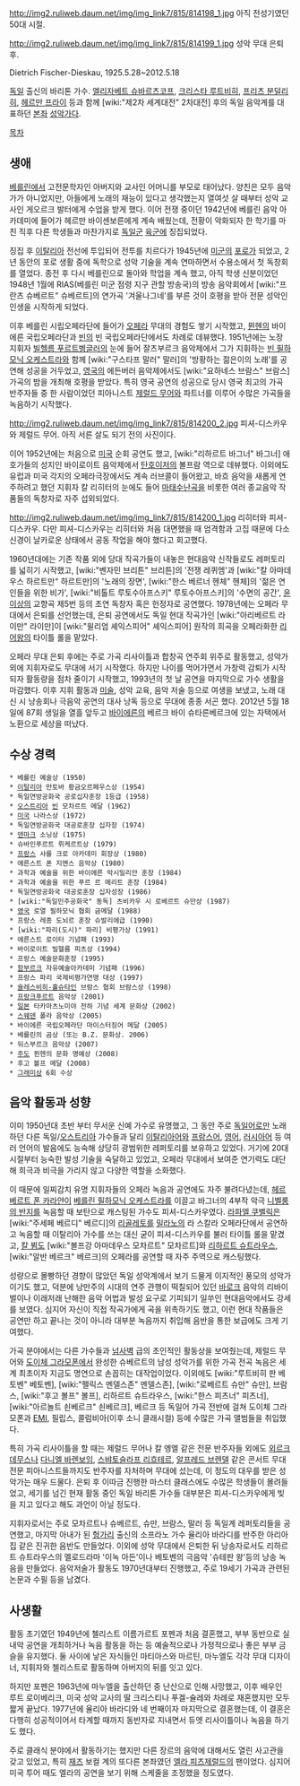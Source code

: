http://img2.ruliweb.daum.net/img/img_link7/815/814198_1.jpg
아직 전성기였던 50대 시절.

http://img2.ruliweb.daum.net/img/img_link7/815/814199_1.jpg
성악 무대 은퇴 후.

Dietrich Fischer-Dieskau, 1925.5.28~2012.5.18

[[독일]] 출신의 바리톤 가수. [[엘리자베트 슈바르츠코프]], [[크리스타 루트비히]], [[프리츠 분덜리히]], [[헤르만 프라이]] 등과 함께 [wiki:"제2차 세계대전" 2차대전] 후의 독일 음악계를 대표하던 [[본좌]] [[성악가]]다.

[[목차]]

== 생애 ==
[[베를린]]에서 고전문학자인 아버지와 교사인 어머니를 부모로 태어났다. 양친은 모두 음악가가 아니었지만, 아들에게 노래의 재능이 있다고 생각했는지 열여섯 살 때부터 성악 교사인 게오르크 발터에게 수업을 받게 했다. 이어 전쟁 중이던 1942년에 베를린 음악 아카데미에 들어가 헤르만 바이센보른에게 계속 배웠는데, 전황이 악화되자 한 학기를 마친 직후 다른 학생들과 마찬가지로 [[독일군]] [[육군]]에 징집되었다.

징집 후 [[이탈리아]] 전선에 투입되어 전투를 치르다가 1945년에 [[미군]]의 [[포로]]가 되었고, 2년 동안의 포로 생활 중에 독학으로 성악 기술을 계속 연마하면서 수용소에서 첫 독창회를 열었다. 종전 후 다시 베를린으로 돌아와 학업을 계속 했고, 아직 학생 신분이었던 1948년 1월에 RIAS(베를린 미군 점령 지구 관할 방송국)의 방송 음악회에서 [wiki:"프란츠 슈베르트" 슈베르트]의 연가곡 '겨울나그네'를 부른 것이 호평을 받아 전문 성악인 인생을 시작하게 되었다.

이후 베를린 시립오페라단에 들어가 [[오페라]] 무대의 경험도 쌓기 시작했고, [[뮌헨]]의 바이에른 국립오페라단과 [[빈]]의 빈 국립오페라단에서도 차례로 데뷰했다. 1951년에는 노장 지휘자 [[빌헬름 푸르트벵글러]]의 눈에 들어 잘츠부르크 음악제에서 그가 지휘하는 [[빈 필하모닉 오케스트라]]와 함께 [wiki:"구스타프 말러" 말러]의 '방황하는 젊은이의 노래'를 공연해 성공을 거두었고, [[영국]]의 에든버러 음악제에서도 [wiki:"요하네스 브람스" 브람스] 가곡의 밤을 개최해 호평을 받았다. 특히 영국 공연의 성공으로 당시 영국 최고의 가곡 반주자들 중 한 사람이었던 피아니스트 [[제럴드 무어]]와 파트너를 이루어 수많은 가곡들을 녹음하기 시작했다.

http://img2.ruliweb.daum.net/img/img_link7/815/814200_2.jpg
피셔-디스카우와 제럴드 무어. 아직 서른 살도 되기 전의 사진이다.

이어 1952년에는 처음으로 [[미국]] 순회 공연도 했고, [wiki:"리하르트 바그너" 바그너] 애호가들의 성지인 바이로이트 음악제에서 [[탄호이저]]의 볼프람 역으로 데뷰했다. 이외에도 유럽과 미국 각지의 오페라극장에서도 계속 러브콜이 들어왔고, 바흐 음악을 새롭게 연주하려고 했던 지휘자 칼 리히터의 눈에도 들어 [[마태수난곡]]을 비롯한 여러 종교음악 작품들의 독창자로 자주 섭외되었다.

http://img2.ruliweb.daum.net/img/img_link7/815/814200_1.jpg
리히터와 피셔-디스카우. 다만 피셔-디스카우는 리히터와 처음 대면했을 때 엄격함과 고집 때문에 다소 신경이 날카로운 상태에서 공동 작업을 해야 했다고 회고했다.

1960년대에는 기존 작품 외에 당대 작곡가들이 내놓은 현대음악 신작들로도 레퍼토리를 넓히기 시작했고, [wiki:"벤자민 브리튼" 브리튼]의 '전쟁 레퀴엠'과 [wiki:"칼 아마데우스 하르트만" 하르트만]의 '노래의 장면', [wiki:"한스 베르너 헨체" 헨체]의 '젊은 연인들을 위한 비가', [wiki:"비톨트 루토수아프스키" 루토수아프스키]의 '수면의 공간', [[윤이상]]의 교향곡 제5번 등의 초연 독창자 혹은 헌정자로 공연했다. 1978년에는 오페라 무대에서 은퇴를 선언했는데, 은퇴 공연에서도 독일 현대 작곡가인 [wiki:"아리베르트 라이만" 라이만]이 [wiki:"윌리엄 셰익스피어" 셰익스피어] 원작의 희곡을 오페라화한 [[리어왕]]의 타이틀 롤을 맡았다.

오페라 무대 은퇴 후에는 주로 가곡 리사이틀과 합창곡 연주회 위주로 활동했고, 성악가 외에 지휘자로도 무대에 서기 시작했다. 하지만 나이를 먹어가면서 가창력 감퇴가 시작되자 활동량을 점차 줄이기 시작했고, 1993년의 첫 날 공연을 마지막으로 가수 생활을 마감했다. 이후 지휘 활동과 [[미술]], 성악 교육, 음악 저술 등으로 여생을 보냈고, 노래 대신 시 낭송회나 극음악 공연의 대사 낭독 등으로 무대에 종종 서곤 했다. 2012년 5월 18일에 87회 생일을 열흘 앞두고 [[바이에른]]의 베르크 바이 슈타른베르크에 있는 자택에서 노환으로 세상을 떠났다.

== 수상 경력 ==
 * 베를린 예술상 (1950)
 * [[이탈리아]] 만토바 황금오르페우스상 (1954)
 * 독일연방공화국 공로십자훈장 1등급 (1958)
 * [[오스트리아]] [[빈]] 모차르트 메달 (1962)
 * [[미국]] 나라스상 (1972)
 * 독일연방공화국 대공로훈장 십자장 (1974)
 * [[덴마크]] 소닝상 (1975)
 * 슈바인푸르트 뤼케르트상 (1979)
 * [[프랑스]] 샤를 크로 아카데미 회장상 (1980)
 * 에른스트 폰 지멘스 음악상 (1980)
 * 과학과 예술을 위한 바이에른 막시밀리안 훈장 (1984)
 * 과학과 예술을 위한 푸르 르 메리트 훈장 (1984)
 * 독일연방공화국 대공로훈장 십자성장 (1986)
 * [wiki:"독일민주공화국" 동독] 츠비카우 시 로베르트 슈만상 (1987)
 * [[영국]] 로열 필하모닉 협회 금메달 (1988)
 * 프랑스 레종 도뇌르 훈장 슈발리에급 (1990)
 * [wiki:"파리(도시)" 파리] 비평가상 (1991)
 * 에른스트 로이터 기념패 (1993)
 * 바이로이트 빌헬름 피츠상 (1994)
 * 프랑스 예술문화훈장 (1995)
 * [[함부르크]] 자유예술아카데미 기념패 (1996)
 * 프랑스 파리 국제비평가연맹 대상 (1997)
 * [[슐레스비히-홀슈타인]] 브람스 협회 브람스상 (1998)
 * [[프랑크푸르트]] 음악상 (2001)
 * [[일본]] 타카마츠노미야 전하 기념 세계 문화상 (2002)
 * [[스웨덴]] 폴라 음악상 (2005)
 * 바이에른 국립오페라단 마이스터징어 메달 (2005)
 * 베를린의 곰상 (또는 B.Z. 문화상. 2006)
 * 뒤스부르크 음악상 (2007)
 * [[주도]] 뮌헨의 문화 명예상 (2008)
 * 후고 볼프 메달 (2008)
 * [[그래미상]] 6회 수상

== 음악 활동과 성향 ==
이미 1950년대 초반 부터 무서운 신예 가수로 유명했고, 그 동안 주로 [[독일어]]로만 노래하던 다른 독일/[[오스트리아]] 가수들과 달리 [[이탈리아어]]와 [[프랑스어]], [[영어]], [[러시아어]] 등 여러 언어의 발음에도 능숙해 상당히 광범위한 레퍼토리를 보유하고 있었다. 거기에 20대 시절부터 능숙한 발성 기술을 숙달하고 있었고, 오페라 무대에서 보여준 연기력도 대단해 희극과 비극을 가리지 않고 다양한 역할을 소화했다.

이 때문에 일찌감치 유명 지휘자들의 오페라 녹음과 공연에도 자주 불려다녔는데, [[헤르베르트 폰 카라얀]]이 [[베를린 필하모닉 오케스트라]]를 이끌고 바그너의 4부작 악극 [[니벨룽의 반지]]를 녹음할 때 보탄으로 캐스팅된 가수도 피셔-디스카우였다. [[라파엘 쿠벨릭]]은 [wiki:"주세페 베르디" 베르디]의 [[리골레토]]를 [[밀라노]]의 라 스칼라 오페라단에서 공연하고 녹음할 때 이탈리아 가수를 쓰는 대신 굳이 피셔-디스카우를 불러 타이틀 롤을 맡겼고, [[칼 뵘]]도 [wiki:"볼프강 아마데우스 모차르트" 모차르트]와 [[리하르트 슈트라우스]], [wiki:"알반 베르크" 베르크]의 오페라를 공연할 때 자주 주역으로 캐스팅했다.

성량으로 몰빵하던 경향이 많았던 독일 성악계에서 보기 드물게 이지적인 풍모의 성악가이기도 했고, 덕분에 낭만주의 시대의 연주 관행이 떡칠되어 있던 [[바로크]] 음악의 리바이벌이나 이래저래 난해한 음악 어법과 발성 요구로 기피되기 일쑤인 현대음악에서도 강세를 보였다. 심지어 자신이 직접 작곡가에게 곡을 위촉하기도 했고, 이런 현대 작품들은 공연만 하고 끝나는 것이 아니라 대부분 녹음까지 취입해 음반을 통한 보급에도 크게 기여했다.

가곡 분야에서는 다른 가수들과 [[넘사벽]] 급의 초인적인 활동상을 보여줬는데, 제럴드 무어와 [[도이체 그라모폰]]에서 완성한 슈베르트의 남성 성악가를 위한 가곡 전곡 녹음은 세계 최초이자 지금도 명연으로 손꼽히는 대작업이었다. 이외에도 [wiki:"루트비히 판 베토벤" 베토벤], [wiki:"펠릭스 멘델스존" 멘델스존], [wiki:"로베르트 슈만" 슈만], 브람스, [wiki:"후고 볼프" 볼프], 리하르트 슈트라우스, [wiki:"한스 피츠너" 피츠너], [wiki:"아르놀트 쇤베르크" 쇤베르크], 베르크 등 독일어 가곡 전반에 걸쳐 도이체 그라모폰과 [[EMI]], 필립스, 콜럼비아(이후 소니 클래시컬) 등에 수많은 가곡 앨범들을 취입했다.

특히 가곡 리사이틀을 할 때는 제럴드 무어나 칼 엥엘 같은 전문 반주자들 외에도 [[외르크 데무스]]나 [[다니엘 바렌보임]], [[스뱌토슬라프 리흐테르]], [[알프레드 브렌델]] 같은 콘서트 무대 전문 피아니스트들까지도 반주자를 자처하며 무대에 섰는데, 이 정도의 대우를 받은 성악가는 매우 드물다. 은퇴 후 이따금 진행한 마스터 클래스에도 수많은 학생들이 몰려들었고, 세기를 넘긴 현재 활동 중인 독일 바리톤 가수들 대부분은 피셔-디스카우에게 빚을 지고 있다고 해도 과언이 아닐 정도다.

지휘자로서는 주로 모차르트나 슈베르트, 슈만, 브람스, 말러 등 독일계 레퍼토리들을 공연했고, 마지막 아내가 된 [[헝가리]] 출신의 소프라노 가수 율리아 바라디를 반주한 아리아집 같은 진귀한 음반도 만들었다. 이외에 성악 무대에서 은퇴한 뒤 낭송자로서도 리하르트 슈트라우스의 멜로드라마 '이녹 아든'이나 베토벤의 극음악 '슈테판 왕'등의 낭송 녹음을 만들었다. 음악저술가 활동도 1970년대부터 진행했고, 주로 19세기 가곡과 관련된 논문과 수필 등을 남겼다.

== 사생활 ==
활동 초기였던 1949년에 첼리스트 이름가르트 포펜과 처음 결혼했고, 부부 동반으로 실내악 공연을 개최하거나 녹음 활동을 하는 등 예술적으로나 가정적으로나 좋은 부부 금슬을 유지했다. 둘 사이에 낳은 자식들인 마티아스와 마르틴, 마누엘도 각각 무대 디자이너, 지휘자와 첼리스트로 활동하며 아버지의 뒤를 잇고 있다.

하지만 포펜은 1963년에 마누엘을 출산하던 중 난산으로 인해 사망했고, 이후 배우인 루트 로이베리크, 미국 성악 교사의 딸 크리스티나 푸겔-슐레와 차례로 재혼했지만 모두 짧게 끝났다. 1977년에 율리아 바라디와 네 번째이자 마지막으로 결혼했는데, 이 결혼은 다행히 성공적이어서 타계할 때까지 동반자로 지내면서 듀엣 리사이틀이나 녹음을 하기도 했다.

주로 클래식 분야에서 활동하기는 했지만 다른 장르의 음악에 대해서도 열린 사고관을 갖고 있었고, 특히 [[재즈]] 보컬 계의 또다른 본좌였던 [[엘라 피츠제럴드]]의 팬이었다. 심지어 미국 투어 때도 엘라의 공연을 보기 위해 스케줄을 조정했을 정도였다.
